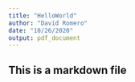 ```yaml
---
title: "HelloWorld"
author: "David Romero"
date: "10/26/2020"
output: pdf_document
---
```


## This is a markdown file

